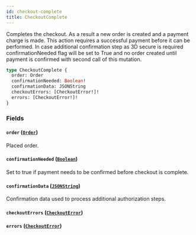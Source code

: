 ```yaml
---
id: checkout-complete
title: CheckoutComplete
---
```



Completes the checkout. As a result a new order is created and a payment charge is made. This action requires a successful payment before it can be performed. In case additional confirmation step as 3D secure is required confirmationNeeded flag will be set to True and no order created until payment is confirmed with second call of this mutation.

```graphql
type CheckoutComplete {
  order: Order
  confirmationNeeded: Boolean!
  confirmationData: JSONString
  checkoutErrors: [CheckoutError!]!
  errors: [CheckoutError!]!
}
```


### Fields

#### `order` ([`Order`](../../../developer/api-reference/objects/order))

Placed order.


#### `confirmationNeeded` ([`Boolean`](../../../developer/api-reference/scalars/boolean))

Set to true if payment needs to be confirmed before checkout is complete.


#### `confirmationData` ([`JSONString`](../../../developer/api-reference/scalars/jsonstring))

Confirmation data used to process additional authorization steps.


#### `checkoutErrors` ([`CheckoutError`](../../../developer/api-reference/objects/checkout-error))




#### `errors` ([`CheckoutError`](../../../developer/api-reference/objects/checkout-error))






